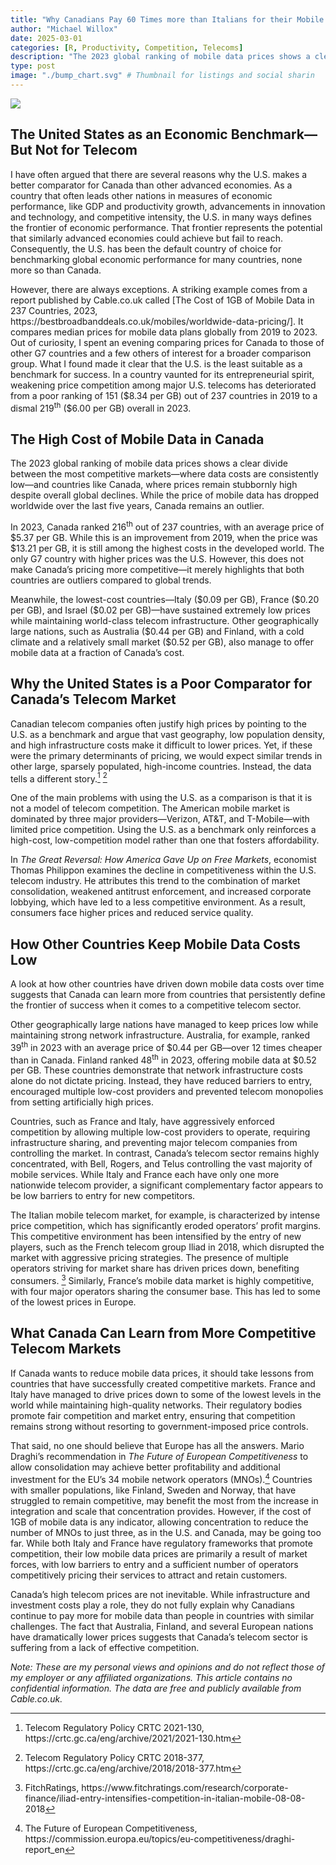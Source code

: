 ```yaml
---
title: "Why Canadians Pay 60 Times more than Italians for their Mobile Data and the Shifting Frontiers of Global Telecom Competitiveness"
author: "Michael Willox"
date: 2025-03-01
categories: [R, Productivity, Competition, Telecoms]
description: "The 2023 global ranking of mobile data prices shows a clear divide between the most competitive markets—where data costs are consistently low—and countries like Canada."
type: post
image: "./bump_chart.svg" # Thumbnail for listings and social sharin
---
```


![](./bump_chart.svg)

## The United States as an Economic Benchmark—But Not for Telecom

I have often argued that there are several reasons why the U.S. makes a better comparator for Canada than other advanced economies. As a country that often leads other nations in measures of economic performance, like GDP and productivity growth, advancements in innovation and technology, and competitive intensity, the U.S. in many ways defines the frontier of economic performance. That frontier represents the potential that similarly advanced economies could achieve but fail to reach. Consequently, the U.S. has been the default country of choice for benchmarking global economic performance for many countries, none more so than Canada.

However, there are always exceptions. A striking example comes from a report published by Cable.co.uk called \[The Cost of 1GB of Mobile Data in 237 Countries, 2023, https://bestbroadbanddeals.co.uk/mobiles/worldwide-data-pricing/\]. It compares median prices for mobile data plans globally from 2019 to 2023. Out of curiosity, I spent an evening comparing prices for Canada to those of other G7 countries and a few others of interest for a broader comparison group. What I found made it clear that the U.S. is the least suitable as a benchmark for success. In a country vaunted for its entrepreneurial spirit, weakening price competition among major U.S. telecoms has deteriorated from a poor ranking of 151 (\$8.34 per GB) out of 237 countries in 2019 to a dismal 219^th^ (\$6.00 per GB) overall in 2023.

## The High Cost of Mobile Data in Canada

The 2023 global ranking of mobile data prices shows a clear divide between the most competitive markets—where data costs are consistently low—and countries like Canada, where prices remain stubbornly high despite overall global declines. While the price of mobile data has dropped worldwide over the last five years, Canada remains an outlier.

In 2023, Canada ranked 216^th^ out of 237 countries, with an average price of \$5.37 per GB. While this is an improvement from 2019, when the price was \$13.21 per GB, it is still among the highest costs in the developed world. The only G7 country with higher prices was the U.S. However, this does not make Canada’s pricing more competitive—it merely highlights that both countries are outliers compared to global trends.

Meanwhile, the lowest-cost countries—Italy (\$0.09 per GB), France (\$0.20 per GB), and Israel (\$0.02 per GB)—have sustained extremely low prices while maintaining world-class telecom infrastructure. Other geographically large nations, such as Australia (\$0.44 per GB) and Finland, with a cold climate and a relatively small market (\$0.52 per GB), also manage to offer mobile data at a fraction of Canada’s cost.

## Why the United States is a Poor Comparator for Canada’s Telecom Market

Canadian telecom companies often justify high prices by pointing to the U.S. as a benchmark and argue that vast geography, low population density, and high infrastructure costs make it difficult to lower prices. Yet, if these were the primary determinants of pricing, we would expect similar trends in other large, sparsely populated, high-income countries. Instead, the data tells a different story.[^1] [^2]

[^1]: Telecom Regulatory Policy CRTC 2021-130, https://crtc.gc.ca/eng/archive/2021/2021-130.htm

[^2]: Telecom Regulatory Policy CRTC 2018-377, https://crtc.gc.ca/eng/archive/2018/2018-377.htm

One of the main problems with using the U.S. as a comparison is that it is not a model of telecom competition. The American mobile market is dominated by three major providers—Verizon, AT&T, and T-Mobile—with limited price competition. Using the U.S. as a benchmark only reinforces a high-cost, low-competition model rather than one that fosters affordability.

In *The Great Reversal: How America Gave Up on Free Markets*, economist Thomas Philippon examines the decline in competitiveness within the U.S. telecom industry. He attributes this trend to the combination of market consolidation, weakened antitrust enforcement, and increased corporate lobbying, which have led to a less competitive environment. As a result, consumers face higher prices and reduced service quality.

## How Other Countries Keep Mobile Data Costs Low

A look at how other countries have driven down mobile data costs over time suggests that Canada can learn more from countries that persistently define the frontier of success when it comes to a competitive telecom sector.

Other geographically large nations have managed to keep prices low while maintaining strong network infrastructure. Australia, for example, ranked 39^th^ in 2023 with an average price of \$0.44 per GB—over 12 times cheaper than in Canada. Finland ranked 48^th^ in 2023, offering mobile data at \$0.52 per GB. These countries demonstrate that network infrastructure costs alone do not dictate pricing. Instead, they have reduced barriers to entry, encouraged multiple low-cost providers and prevented telecom monopolies from setting artificially high prices.

Countries, such as France and Italy, have aggressively enforced competition by allowing multiple low-cost providers to operate, requiring infrastructure sharing, and preventing major telecom companies from controlling the market. In contrast, Canada’s telecom sector remains highly concentrated, with Bell, Rogers, and Telus controlling the vast majority of mobile services. While Italy and France each have only one more nationwide telecom provider, a significant complementary factor appears to be low barriers to entry for new competitors.

The Italian mobile telecom market, for example, is characterized by intense price competition, which has significantly eroded operators' profit margins. This competitive environment has been intensified by the entry of new players, such as the French telecom group Iliad in 2018, which disrupted the market with aggressive pricing strategies. The presence of multiple operators striving for market share has driven prices down, benefiting consumers. [^3] Similarly, France's mobile data market is highly competitive, with four major operators sharing the consumer base. This has led to some of the lowest prices in Europe.

[^3]: FitchRatings, https://www.fitchratings.com/research/corporate-finance/iliad-entry-intensifies-competition-in-italian-mobile-08-08-2018

## What Canada Can Learn from More Competitive Telecom Markets

If Canada wants to reduce mobile data prices, it should take lessons from countries that have successfully created competitive markets. France and Italy have managed to drive prices down to some of the lowest levels in the world while maintaining high-quality networks. Their regulatory bodies promote fair competition and market entry, ensuring that competition remains strong without resorting to government-imposed price controls.

That said, no one should believe that Europe has all the answers. Mario Draghi's recommendation in *The Future of European Competitiveness* to allow consolidation may achieve better profitability and additional investment for the EU's 34 mobile network operators (MNOs).[^4] Countries with smaller populations, like Finland, Sweden and Norway, that have struggled to remain competitive, may benefit the most from the increase in integration and scale that concentration provides. However, if the cost of 1GB of mobile data is any indicator, allowing concentration to reduce the number of MNOs to just three, as in the U.S. and Canada, may be going too far. While both Italy and France have regulatory frameworks that promote competition, their low mobile data prices are primarily a result of market forces, with low barriers to entry and a sufficient number of operators competitively pricing their services to attract and retain customers.

[^4]: The Future of European Competitiveness, https://commission.europa.eu/topics/eu-competitiveness/draghi-report_en

Canada’s high telecom prices are not inevitable. While infrastructure and investment costs play a role, they do not fully explain why Canadians continue to pay more for mobile data than people in countries with similar challenges. The fact that Australia, Finland, and several European nations have dramatically lower prices suggests that Canada’s telecom sector is suffering from a lack of effective competition.

*Note: These are my personal views and opinions and do not reflect those of my employer or any affiliated organizations. This article contains no confidential information. The data are free and publicly available from Cable.co.uk.*
